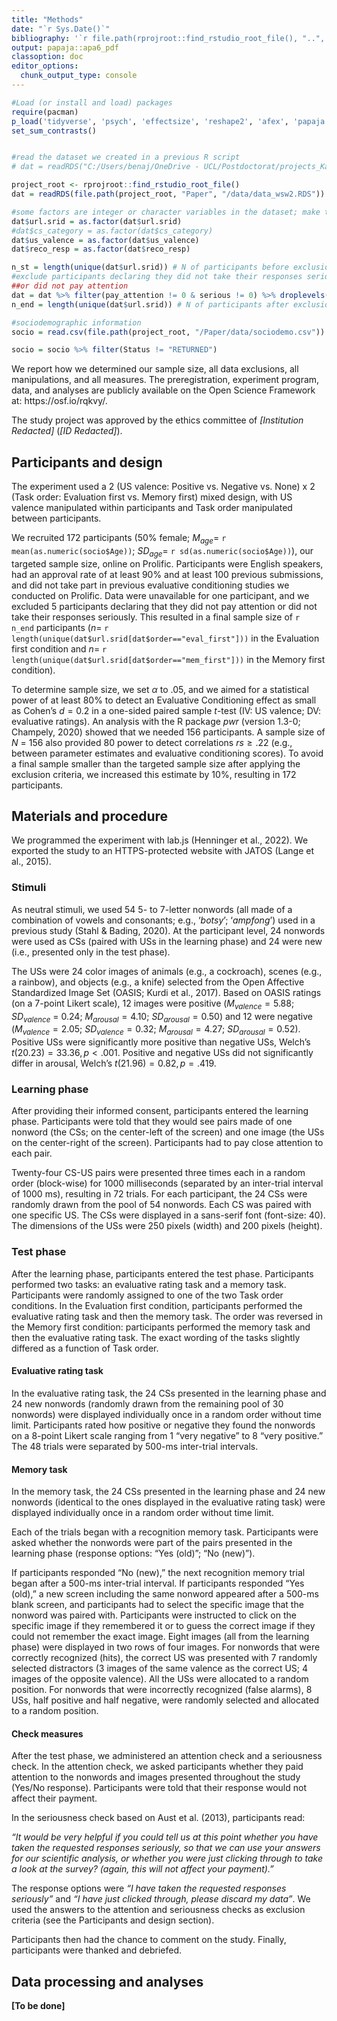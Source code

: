 ```yaml
---
title: "Methods"
date: "`r Sys.Date()`"
bibliography: '`r file.path(rprojroot::find_rstudio_root_file(), "..", "methexp.bib")`'
output: papaja::apa6_pdf
classoption: doc
editor_options:
  chunk_output_type: console
---
```


```r
#Load (or install and load) packages
require(pacman)
p_load('tidyverse', 'psych', 'effectsize', 'reshape2', 'afex', 'papaja', 'kableExtra', 'MPTinR', 'TreeBUGS', 'emmeans', 'lme4', 'ggeffects') 
set_sum_contrasts()


#read the dataset we created in a previous R script
# dat = readRDS("C:/Users/benaj/OneDrive - UCL/Postdoctorat/projects_Karoline/exp2/write_manuscript/Fuzzy-EC/Paper/data/data_wsw2.RDS")

project_root <- rprojroot::find_rstudio_root_file()
dat = readRDS(file.path(project_root, "Paper", "/data/data_wsw2.RDS"))

#some factors are integer or character variables in the dataset; make them factors
dat$url.srid = as.factor(dat$url.srid)
#dat$cs_category = as.factor(dat$cs_category)
dat$us_valence = as.factor(dat$us_valence)
dat$reco_resp = as.factor(dat$reco_resp)

n_st = length(unique(dat$url.srid)) # N of participants before exclusion, 171
#exclude participants declaring they did not take their responses seriously
##or did not pay attention
dat = dat %>% filter(pay_attention != 0 & serious != 0) %>% droplevels() #drop level to remove excluded ppts
n_end = length(unique(dat$url.srid)) # N of participants after exclusion, 166; 5 participants excluded

#sociodemographic information
socio = read.csv(file.path(project_root, "/Paper/data/sociodemo.csv"))

socio = socio %>% filter(Status != "RETURNED")
```

We report how we determined our sample size, all data exclusions, all manipulations, and all measures. The preregistration, experiment program, data, and analyses are publicly available on the Open Science Framework at: https://osf.io/rqkvy/.

The study project was approved by the ethics committee of *[Institution Redacted]* (*[ID Redacted]*).

## Participants and design

The experiment used a 2 (US valence: Positive vs. Negative vs. None) x 2 (Task order: Evaluation first vs. Memory first) mixed design, with US valence manipulated within participants and Task order manipulated between participants.

We recruited 172 participants (50$\%$ female; $M_{age} =$ `r mean(as.numeric(socio$Age))`; $SD_{age} =$ `r sd(as.numeric(socio$Age))`), our targeted sample size, online on Prolific. Participants were English speakers, had an approval rate of at least 90% and at least 100 previous submissions, and did not take part in previous evaluative conditioning studies we conducted on Prolific. Data were unavailable for one participant, and we excluded 5 participants declaring that they did not pay attention or did not take their responses seriously. This resulted in a final sample size of `r n_end` participants ($n =$ `r length(unique(dat$url.srid[dat$order=="eval_first"]))` in the Evaluation first condition and $n =$ `r length(unique(dat$url.srid[dat$order=="mem_first"]))` in the Memory first condition).

To determine sample size, we set $\alpha$ to .05, and we aimed for a statistical power of at least $80\%$ to detect an Evaluative Conditioning effect as small as Cohen's $d = 0.2$ in a one-sided paired sample *t*-test (IV: US valence; DV: evaluative ratings). An analysis with the R package *pwr* (version 1.3-0; Champely, 2020) showed that we needed 156 participants. A sample size of *N* = 156 also provided $80%$ power to detect correlations $rs \geq .22$ (e.g., between parameter estimates and evaluative conditioning scores). To avoid a final sample smaller than the targeted sample size after applying the exclusion criteria, we increased this estimate by 10%, resulting in 172 participants.

## Materials and procedure 

We programmed the experiment with lab.js (Henninger et al., 2022). We exported the study to an HTTPS-protected website with JATOS (Lange et al., 2015).

### Stimuli

As neutral stimuli, we used 54 5- to 7-letter nonwords (all made of a combination of vowels and consonants; e.g., ‘*botsy*’; ‘*ampfong*’) used in a previous study (Stahl & Bading, 2020). At the participant level, 24 nonwords were used as CSs (paired with USs in the learning phase) and 24 were new (i.e., presented only in the test phase).

The USs were 24 color images of animals (e.g., a cockroach), scenes (e.g., a rainbow), and objects (e.g., a knife) selected from the Open Affective Standardized Image Set (OASIS; Kurdi et al., 2017). Based on OASIS ratings (on a 7-point Likert scale), 12 images were positive ($M_{valence} = 5.88$; $SD_{valence}$ = 0.24; $M_{arousal} = 4.10$; $SD_{arousal} = 0.50$) and 12 were negative ($M_{valence} = 2.05$; $SD_{valence} = 0.32$; $M_{arousal} = 4.27$; $SD_{arousal} = 0.52$). Positive USs were significantly more positive than negative USs, Welch’s $t(20.23) = 33.36, p < .001$. Positive and negative USs did not significantly differ in arousal, Welch’s $t(21.96) = 0.82, p = .419$. 

### Learning phase

After providing their informed consent, participants entered the learning phase. Participants were told that they would see pairs made of one nonword (the CSs; on the center-left of the screen) and one image (the USs on the center-right of the screen). Participants had to pay close attention to each pair. 

Twenty-four CS-US pairs were presented three times each in a random order (block-wise) for 1000 milliseconds (separated by an inter-trial interval of 1000 ms), resulting in 72 trials. For each participant, the 24 CSs were randomly drawn from the pool of 54 nonwords. Each CS was paired with one specific US. The CSs were displayed in a sans-serif font (font-size: 40). The dimensions of the USs were 250 pixels (width) and 200 pixels (height). 

### Test phase

After the learning phase, participants entered the test phase. Participants performed two tasks: an evaluative rating task and a memory task. Participants were randomly assigned to one of the two Task order conditions. In the Evaluation first condition, participants performed the evaluative rating task and then the memory task. The order was reversed in the Memory first condition: participants performed the memory task and then the evaluative rating task. The exact wording of the tasks slightly differed as a function of Task order.

#### Evaluative rating task

In the evaluative rating task, the 24 CSs presented in the learning phase and 24 new nonwords (randomly drawn from the remaining pool of 30 nonwords) were displayed individually once in a random order without time limit. Participants rated how positive or negative they found the nonwords on a 8-point Likert scale ranging from 1 "very negative" to 8 "very positive." The 48 trials were separated by 500-ms inter-trial intervals.

#### Memory task

In the memory task, the 24 CSs presented in the learning phase and 24 new nonwords (identical to the ones displayed in the evaluative rating task) were displayed individually once in a random order without time limit. 

Each of the trials began with a recognition memory task. Participants were asked whether the nonwords were part of the pairs presented in the learning phase (response options: "Yes (old)"; "No (new)"). 

If participants responded "No (new)," the next recognition memory trial began after a 500-ms inter-trial interval. If participants responded "Yes (old)," a new screen including the same nonword appeared after a 500-ms blank screen, and participants had to select the specific image that the nonword was paired with. Participants were instructed to click on the specific image if they remembered it or to guess the correct image if they could not remember the exact image. Eight images (all from the learning phase) were displayed in two rows of four images. For nonwords that were correctly recognized (hits), the correct US was presented with 7 randomly selected distractors (3 images of the same valence as the correct US; 4 images of the opposite valence). All the USs were allocated to a random position. For nonwords that were incorrectly recognized (false alarms), 8 USs, half positive and half negative, were randomly selected and allocated to a random position. 

#### Check measures

After the test phase, we administered an attention check and a seriousness check. In the attention check, we asked participants whether they paid attention to the nonwords and images presented throughout the study (Yes/No response). Participants were told that their response would not affect their payment. 

In the seriousness check based on Aust et al. (2013), participants read:

*"It would be very helpful if you could tell us at this point whether you have taken the requested responses seriously, so that we can use your answers for our scientific analysis, or whether you were just clicking through to take a look at the survey? (again, this will not affect your payment)."*

The response options were *"I have taken the requested responses seriously"* and *"I have just clicked through, please discard my data"*. We used the answers to the attention and seriousness checks as exclusion criteria (see the Participants and design section).

Participants then had the chance to comment on the study. Finally, participants were thanked and debriefed.

## Data processing and analyses

**[To be done]**